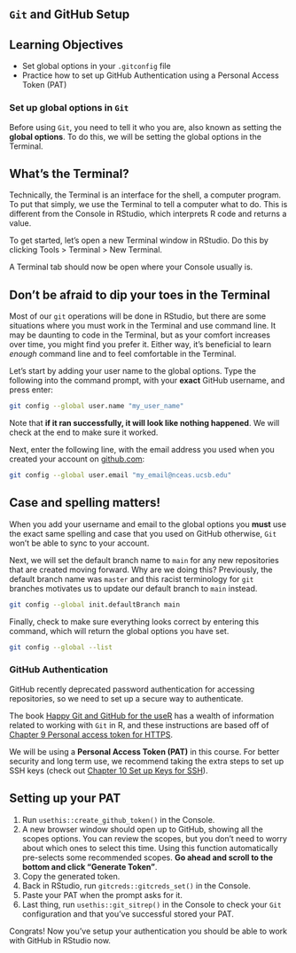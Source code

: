 ## `Git` and GitHub Setup

## Learning Objectives {.unnumbered}

-   Set global options in your `.gitconfig` file
-   Practice how to set up GitHub Authentication using a Personal Access Token (PAT)

### Set up global options in `Git`

Before using `Git`, you need to tell it who you are, also known as setting the **global options**. To do this, we will be setting the global options in the Terminal. 

::: {.callout-caution icon=false}
## What's the Terminal?

Technically, the Terminal is an interface for the shell, a computer program. To put that simply, we use the Terminal to tell a computer what to do. This is different from the Console in RStudio, which interprets R code and returns a value.
:::

To get started, let's open a new Terminal window in RStudio. Do this by clicking Tools \> Terminal \> New Terminal.

A Terminal tab should now be open where your Console usually is.

::: {.callout-caution icon=false}
## Don't be afraid to dip your toes in the Terminal
Most of our `git` operations will be done in RStudio, but there are some situations where you must work in the Terminal and use command line. It may be daunting to code in the Terminal, but as your comfort increases over time, you might find you prefer it. Either way, it's beneficial to learn *enough* command line and to feel comfortable in the Terminal. 
:::

Let's start by adding your user name to the global options. Type the following into the command prompt, with your **exact** GitHub username, and press enter:

``` bash
git config --global user.name "my_user_name"
```

::: column-margin
Note that **if it ran successfully, it will look like nothing happened**. We will check at the end to make sure it worked.
:::

Next, enter the following line, with the email address you used when you created your account on [github.com](https://github.com/):

``` bash
git config --global user.email "my_email@nceas.ucsb.edu"
```

::: callout-important
## Case and spelling matters!

When you add your username and email to the global options you **must** use the exact same spelling and case that you used on GitHub otherwise, `Git` won't be able to sync to your account.
:::
<!--
Next, we will set our credentials to not time out for a very long time. This is related to how our server operating system handles credentials - not doing this will make your Personal Access Token (PAT, which we will set up in the next section) expire immediately on the system, even though it is actually valid for at least a month.

``` bash
git config --global credential.helper 'cache --timeout=10000000'
```

-->

Next, we will set the default branch name to `main` for any new repositories that are created moving forward. Why are we doing this? Previously, the default branch name was `master` and this racist terminology for `git` branches motivates us to update our default branch to `main` instead.

``` bash
git config --global init.defaultBranch main
```

Finally, check to make sure everything looks correct by entering this command, which will return the global options you have set.

``` bash
git config --global --list
```

### GitHub Authentication

GitHub recently deprecated password authentication for accessing repositories, so we need to set up a secure way to authenticate. 

The book [Happy Git and GitHub for the useR](https://happygitwithr.com/index.html) has a wealth of information related to working with `Git` in R, and these instructions are based off of [Chapter 9 Personal access token for HTTPS](https://happygitwithr.com/https-pat.html).

We will be using a **Personal Access Token (PAT)** in this course. For better security and long term use, we recommend taking the extra steps to set up SSH keys (check out [Chapter 10 Set up Keys for SSH](https://happygitwithr.com/ssh-keys.html)).

::: callout-tip
## Setting up your PAT

1.  Run `usethis::create_github_token()` in the Console.
2.  A new browser window should open up to GitHub, showing all the scopes options. You can review the scopes, but you don't need to worry about which ones to select this time. Using this function automatically pre-selects some recommended scopes. **Go ahead and scroll to the bottom and click "Generate Token"**.
3.  Copy the generated token.
4.  Back in RStudio, run `gitcreds::gitcreds_set()` in the Console.
5.  Paste your PAT when the prompt asks for it.
6. Last thing, run `usethis::git_sitrep()` in the Console to check your `Git` configuration and that you've successful stored your PAT. 
:::

Congrats! Now you've setup your authentication you should be able to work with GitHub in RStudio now.
